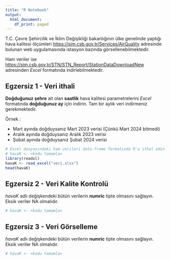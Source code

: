 ```yaml
---
title: "R Notebook"
output:
  html_document:
    df_print: paged
---
```


T.C. Çevre Şehircilik ve İklim Değişikliği bakanlığının ülke genelinde yaptığı hava kalitesi
ölçümleri [https://sim.csb.gov.tr/Services/AirQuality](https://sim.csb.gov.tr/Services/AirQuality) adresinde bulunan web uygulamasında istasyon bazında görsellenebilmektedir. 

Ham veriler ise [https://sim.csb.gov.tr/STN/STN_Report/StationDataDownloadNew](https://sim.csb.gov.tr/STN/STN_Report/StationDataDownloadNew) adresinden *Excel* formatında indirlebilmektedir. 

## Egzersiz 1 - Veri ithali

**Doğduğunuz şehre** ait olan **saatlik** hava kalitesi parametrelerini *Excel* formatında **doğduğunuz ay** için indirin. Tam bir aylık veri indirmeniz gerekmektedir.

Örnek :

- Mart ayında doğduysanız Mart 2023 verisi (Çünkü Mart 2024 bitmedi)
- Aralık ayında doğduysanız Aralık 2023 verisi
- Şubat ayında doğduysanız Şubat 2024 verisi

```r
# Excel dosyasındaki ham verileri data.frame formatında R'a ithal edin
# havaK <- <kodu tamamla>
library(readxl)
havaK <- read_excel("veri.xlsx")
head(havaK)
```  




## Egzersiz 2 - Veri Kalite Kontrolü

*havaK* adlı değişkendeki bütün verilerin **numric** tipte olmasını sağlayın. Eksik veriler NA olmalıdır.

```r
# havaK <- <kodu tamamla>

```

## Egzersiz 3 - Veri Görselleme

*havaK* adlı değişkendeki bütün verilerin **numric** tipte olmasını sağlayın. Eksik veriler NA olmalıdır.

```r
# havaK <- <kodu tamamla>

```

